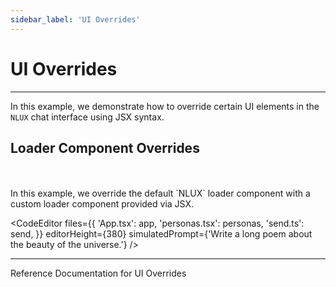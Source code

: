 ```yaml
---
sidebar_label: 'UI Overrides'
---
```




# UI Overrides

---

In this example, we demonstrate how to override certain UI elements in the `NLUX` chat interface using JSX syntax.

## Loader Component Overrides

<br />
<br />
In this example, we override the default `NLUX` loader component with a custom loader component provided via JSX.

<CodeEditor
    files={{
        'App.tsx': app,
        'personas.tsx': personas,
        'send.ts': send,
    }}
    editorHeight={380}
    simulatedPrompt={'Write a long poem about the beauty of the universe.'}
/>

---

<Link className="learn-more-link button button--secondary" to="/reference/ui/ui-overrides">Reference Documentation for UI Overrides</Link>